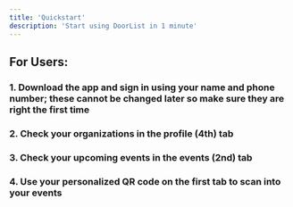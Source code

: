 ---
title: 'Quickstart'
description: 'Start using DoorList in 1 minute'
---
## For Users:
### 1. Download the app and sign in using your name and phone number; these cannot be changed later so make sure they are right the first time
### 2. Check your organizations in the profile (4th) tab
### 3. Check your upcoming events in the events (2nd) tab
### 4. Use your personalized QR code on the first tab to scan into your events


